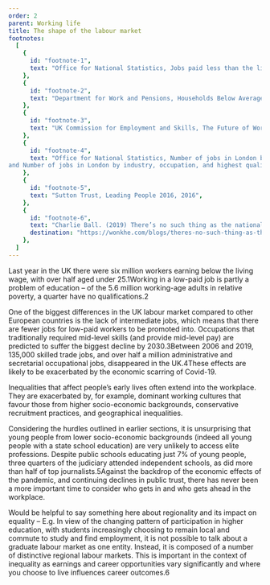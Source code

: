```yaml
---
order: 2
parent: Working life
title: The shape of the labour market
footnotes:
  [
    {
      id: "footnote-1",
      text: "Office for National Statistics, Jobs paid less than the living wage by age group, 2012 to 2019",
    },
    {
      id: "footnote-2",
      text: "Department for Work and Pensions, Households Below Average Income, 1994/95 to 2018/19",
    },
    {
      id: "footnote-3",
      text: "UK Commission for Employment and Skills, The Future of Work: Jobs and Skills in 2030, 2014",
    },
    {
      id: "footnote-4",
      text: "Office for National Statistics, Number of jobs in London by industry, occupation and highest qualification
and Number of jobs in London by industry, occupation, and highest qualification",
    },
    {
      id: "footnote-5",
      text: "Sutton Trust, Leading People 2016, 2016",
    },
    {
      id: "footnote-6",
      text: "Charlie Ball. (2019) There’s no such thing as the national graduate labour market.",
      destination: "https://wonkhe.com/blogs/theres-no-such-thing-as-the-national-graduate-labour-market/",
    },
  ]
---
```



<div>
  Last year in the UK there were six million workers earning below the living
  wage, with over half aged under 25.<FootnoteLink
  linkId="footnote-1">1</FootnoteLink>Working in a low-paid job is partly a
  problem of education – of the 5.6 million working-age adults in relative
  poverty, a quarter have no qualifications.<FootnoteLink
  linkId="footnote-2">2</FootnoteLink>

  One of the biggest differences in the UK labour market compared to other
  European countries is the lack of intermediate jobs, which means that there
  are fewer jobs for low-paid workers to be promoted into. Occupations that
  traditionally required mid-level skills (and provide mid-level pay) are
  predicted to suffer the biggest decline by 2030.<FootnoteLink
  linkId="footnote-3">3</FootnoteLink>Between 2006 and 2019, 135,000 skilled
  trade jobs, and over half a million administrative and secretarial
  occupational jobs, disappeared in the UK.<FootnoteLink
  linkId="footnote-4">4</FootnoteLink>These effects are likely to be exacerbated
  by the economic scarring of Covid-19.
</div>

<ResearchImage imageName="shape-of-labour-market.jpg" />

<div>
  Inequalities that affect people’s early lives often extend into the workplace.
  They are exacerbated by, for example, dominant working cultures that favour
  those from higher socio-economic backgrounds, conservative recruitment
  practices, and geographical inequalities. 

  Considering the hurdles outlined in earlier sections, it is unsurprising that
  young people from lower socio-economic backgrounds (indeed all young people
  with a state school education) are very unlikely to access elite professions.
  Despite public schools educating just 7% of young people, three quarters of
  the judiciary attended independent schools, as did more than half of top
  journalists.<FootnoteLink linkId="footnote-5">5</FootnoteLink>Against the
  backdrop of the economic effects of the pandemic, and continuing declines in
  public trust, there has never been a more important time to consider who gets
  in and who gets ahead in the workplace. 

</div>

Would be helpful to say something here about regionality and its impact on
equality – E.g. In view of the changing pattern of participation in higher
education, with students increasingly choosing to remain local and commute to
study and find employment, it is not possible to talk about a graduate labour
market as one entity. Instead, it is composed of a number of distinctive
regional labour markets. This is important in the context of inequality as
earnings and career opportunities vary significantly and where you choose to
live influences career outcomes.<FootnoteLink linkId="footnote-6">6</FootnoteLink>